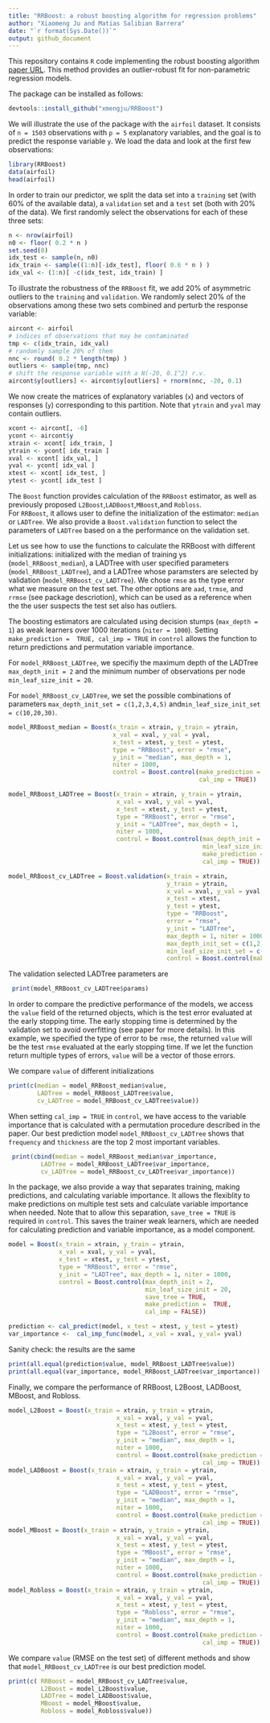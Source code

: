 ```yaml
---
title: "RRBoost: a robust boosting algorithm for regression problems"
author: "Xiaomeng Ju and Matias Salibian Barrera"
date: "`r format(Sys.Date())`"
output: github_document
---
```


This repository contains `R` code implementing the
robust boosting algorithm [paper URL](https://github.com). 
This method provides an outlier-robust 
fit for non-parametric regression models. 

The package can be installed as follows:
```r
devtools::install_github("xmengju/RRBoost")
```

We will illustrate the use of the package with the `airfoil` 
dataset. It consists of `n = 1503` observations with `p = 5`
explanatory variables, and the goal is to predict the
response variable `y`. We load the data and look at the 
first few observations:
```r
library(RRBoost)
data(airfoil)
head(airfoil)
```
In order to train our predictor, we split the data set into
a `training` set (with 60% of the available data), a
`validation` set and a `test` set (both with 20%
of the data). We first randomly select the observations
for each of these three sets:
```r
n <- nrow(airfoil) 
n0 <- floor( 0.2 * n ) 
set.seed(0)
idx_test <- sample(n, n0)
idx_train <- sample((1:n)[-idx_test], floor( 0.6 * n ) )
idx_val <- (1:n)[ -c(idx_test, idx_train) ] 
```
To illustrate the robustness of the `RRBoost` fit, we 
add 20% of asymmetric outliers to the `training` and 
`validation`. We randomly select 20% of the observations
among these two sets combined and perturb the response
variable:
```r
aircont <- airfoil
# indices of observations that may be contaminated
tmp <- c(idx_train, idx_val) 
# randomly sample 20% of them
nnc <- round( 0.2 * length(tmp) )
outliers <- sample(tmp, nnc)
# shift the response variable with a N(-20, 0.1^2) r.v.
aircont$y[outliers] <- aircont$y[outliers] + rnorm(nnc, -20, 0.1)
```
We now create the 
matrices of explanatory variables (`x`) and vectors of responses
(`y`) corresponding to this partition. Note that 
`ytrain` and `yval` may contain outliers.
```r
xcont <- aircont[, -6]
ycont <- aircont$y
xtrain <- xcont[ idx_train, ]
ytrain <- ycont[ idx_train ]
xval <- xcont[ idx_val, ]
yval <- ycont[ idx_val ]
xtest <- xcont[ idx_test, ]
ytest <- ycont[ idx_test ]
```
The `Boost` function provides calculation of the `RRBoost` estimator, as 
well as previously proposed `L2Boost`,`LADBoost`,`MBoost`,and `Robloss`.  
For `RRBoost`, it allows user to define the initialization of the estimator:
`median` or `LADTree`. We also provide a `Boost.validation` function to 
select the parameters of `LADTree` based on a the performance on the 
validation set.  

Let us see how to use the functions to calculate the RRBoost with 
different initializations: initialized with the median of training 
ys (`model_RRBoost_median`), a LADTree with user specified parameters
(`model_RRBoost_LADTree`), and a LADTree whose paramsters are selected 
by validation (`model_RRBoost_cv_LADTree`). We chose `rmse` as the type 
error what we measure on the test set. The other options are `aad`, 
`trmse`, and `rrmse` (see package descriotion), which can be used as 
a reference when the the user suspects the test set also has outliers.

The boosting estimators are calculated using decision stumps 
(`max_depth = 1`) as weak learners over 1000 iterations (`niter = 1000`). 
Setting `make_prediction =  TRUE, cal_imp = TRUE` in `control`  allows 
the function to return predictions and permutation variable importance. 

For `model_RRBoost_LADTree`, we specifiy the maximum depth of the 
LADTree `max_depth_init = 2` and the minimum number of observations 
per node `min_leaf_size_init = 20`.  

For `model_RRBoost_cv_LADTree`, we set the possible combinations 
of parameters `max_depth_init_set = c(1,2,3,4,5)` 
and`min_leaf_size_init_set = c(10,20,30)`. 

```r
model_RRBoost_median = Boost(x_train = xtrain, y_train = ytrain, 
                             x_val = xval, y_val = yval, 
                             x_test = xtest, y_test = ytest, 
                             type = "RRBoost", error = "rmse", 
                             y_init = "median", max_depth = 1, 
                             niter = 1000, 
                             control = Boost.control(make_prediction =  TRUE,
                                                     cal_imp = TRUE))

model_RRBoost_LADTree = Boost(x_train = xtrain, y_train = ytrain, 
                              x_val = xval, y_val = yval, 
                              x_test = xtest, y_test = ytest, 
                              type = "RRBoost", error = "rmse", 
                              y_init = "LADTree", max_depth = 1, 
                              niter = 1000, 
                              control = Boost.control(max_depth_init = 2,
                                                      min_leaf_size_init = 20,
                                                      make_prediction =  TRUE,
                                                      cal_imp = TRUE))

model_RRBoost_cv_LADTree = Boost.validation(x_train = xtrain, 
                                            y_train = ytrain, 
                                            x_val = xval, y_val = yval, 
                                            x_test = xtest, 
                                            y_test = ytest, 
                                            type = "RRBoost", 
                                            error = "rmse", 
                                            y_init = "LADTree", 
                                            max_depth = 1, niter = 1000,
                                            max_depth_init_set = c(1,2,3,4,5),
                                            min_leaf_size_init_set = c(10,20,30),
                                            control = Boost.control(make_prediction =  TRUE, cal_imp = TRUE))
```

The validation selected LADTree parameters  are
```r
 print(model_RRBoost_cv_LADTree$params)
```


In order to compare the predictive performance of the models, we access the
`value` field of the returned objects, which is the test error evaluated 
at the early stopping time. The early stopping time is determined by the
validation set to avoid overfitting (see paper for more details).  In this
example, we specified the type of error to be `rmse`, the returned `value` 
will be the test `rmse` evaluated at the early stopping time.  If we 
let the function return multiple types of errors, `value` will be a 
vector of those errors. 

We compare `value` of different initializations
```r
print(c(median = model_RRBoost_median$value, 
        LADTree = model_RRBoost_LADTree$value,
        cv_LADTree = model_RRBoost_cv_LADTree$value))
```


When setting `cal_imp = TRUE` in `control`, we have access to the variable importance that is calculated with a permutation procedure described in the paper. Our best prediction model `model_RRBoost_cv_LADTree`  shows that `frequency` and `thickness` are the top 2 most important variables. 

```r
 print(cbind(median = model_RRBoost_median$var_importance,
         LADTree = model_RRBoost_LADTree$var_importance,
         cv_LADTree = model_RRBoost_cv_LADTree$var_importance))
```

In the package, we also provide a way that separates training, 
making predictions, and calculating variable importance. It allows 
the flexiblity to make predictions on multiple test sets and 
calculate variable importance when needed. Note that to allow this 
separation, `save_tree = TRUE` is required in `control`. This saves 
the trainer weak learners, which are needed for calculating prediction 
and variable importance, as a model component. 
```r
model = Boost(x_train = xtrain, y_train = ytrain, 
              x_val = xval, y_val = yval, 
              x_test = xtest, y_test = ytest, 
              type = "RRBoost", error = "rmse", 
              y_init = "LADTree", max_depth = 1, niter = 1000, 
              control = Boost.control(max_depth_init = 2, 
                                      min_leaf_size_init = 20, 
                                      save_tree = TRUE, 
                                      make_prediction =  TRUE, 
                                      cal_imp = FALSE))

prediction <- cal_predict(model, x_test = xtest, y_test = ytest)
var_importance <-  cal_imp_func(model, x_val = xval, y_val= yval)
```
Sanity check: the results are the same
```r
print(all.equal(prediction$value, model_RRBoost_LADTree$value))
print(all.equal(var_importance, model_RRBoost_LADTree$var_importance))
```

Finally, we compare the performance of RRBoost, L2Boost, LADBoost, MBoost, and Robloss. 
```r
model_L2Boost = Boost(x_train = xtrain, y_train = ytrain, 
                              x_val = xval, y_val = yval, 
                              x_test = xtest, y_test = ytest, 
                              type = "L2Boost", error = "rmse", 
                              y_init = "median", max_depth = 1, 
                              niter = 1000, 
                              control = Boost.control(make_prediction =  TRUE,
                                                      cal_imp = TRUE))
model_LADBoost = Boost(x_train = xtrain, y_train = ytrain, 
                              x_val = xval, y_val = yval, 
                              x_test = xtest, y_test = ytest, 
                              type = "LADBoost", error = "rmse", 
                              y_init = "median", max_depth = 1, 
                              niter = 1000, 
                              control = Boost.control(make_prediction =  TRUE,
                                                      cal_imp = TRUE))
model_MBoost = Boost(x_train = xtrain, y_train = ytrain, 
                              x_val = xval, y_val = yval, 
                              x_test = xtest, y_test = ytest, 
                              type = "MBoost", error = "rmse", 
                              y_init = "median", max_depth = 1, 
                              niter = 1000, 
                              control = Boost.control(make_prediction =  TRUE,
                                                      cal_imp = TRUE))
model_Robloss = Boost(x_train = xtrain, y_train = ytrain, 
                              x_val = xval, y_val = yval, 
                              x_test = xtest, y_test = ytest, 
                              type = "Robloss", error = "rmse", 
                              y_init = "median", max_depth = 1, 
                              niter = 1000, 
                              control = Boost.control(make_prediction =  TRUE,
                                                      cal_imp = TRUE))
```

We compare `value` (RMSE on the test set) of different methods and show 
that `model_RRBoost_cv_LADTree` is our best prediction model. 
```r
print(c( RRBoost = model_RRBoost_cv_LADTree$value,  
         L2Boost = model_L2Boost$value, 
         LADTree = model_LADBoost$value,
         MBoost = model_MBoost$value, 
         Robloss = model_Robloss$value))
```



